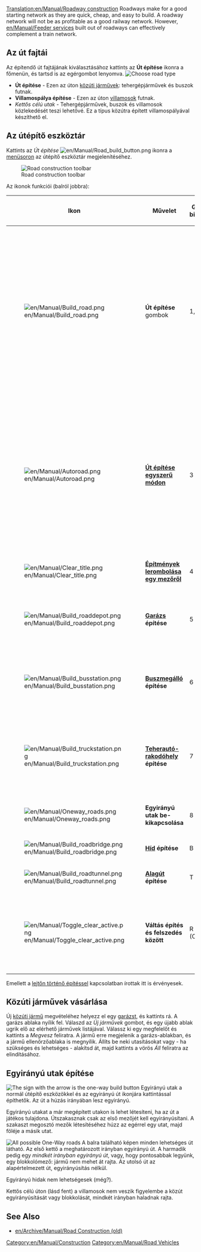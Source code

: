 [[Translation:en/Manual/Roadway construction]]
{{hu/Manual/Tartalomjegyzék}}
{{hu/Fordítás|en/Manual/Roadway construction| 1}}
Roadways make for a good starting network as they are quick, cheap, and easy to build.  A roadway network will not be as profitable as a good railway network.  However, [[en/Manual/Feeder service]]s built out of roadways can effectively complement a train network.
==Az út fajtái==
Az építendő út fajtájának kiválasztásához kattints az '''Út építése''' ikonra a főmenün, és tartsd is az egérgombot lenyomva.
[[File:en/Manual/Roadmenu.png|none|frame|Choose road type]]
* '''Út építése''' - Ezen az úton [[hu/Manual/Közúti járművek|közúti járművek]]: tehergépjárművek és buszok futnak.
* '''Villamospálya építése''' - Ezen az úton [[hu/Villamosok|villamosok]] futnak.
* ''Kettős célú utak'' - Tehergépjárművek, buszok és villamosok közlekedését teszi lehetővé. Ez a típus közútra épített villamospályával készíthető el.

==Az útépítő eszköztár==
Kattints az ''Út építése'' [[File:en/Manual/Road build button.png]] ikonra a [[hu/Menüsor|menüsoron]] az útépítő eszköztár megjelenítéséhez.


[[File:en/Manual/Road constructionnew.png|none|frame|Road construction toolbar]]

Az ikonok funkciói (balról jobbra):
{| {{en/Wikitable}}
|- style="background:#efefef"
!width='46'|Ikon
!width='150'|Művelet
!Gyors-billentyű
!Description
|-
|[[File:en/Manual/Build road.png]]
|'''Út építése''' gombok||1, 2||A kiválasztott jelölt irányban utat épít egérkattintásra is, egérhúzásra is. Érdemes tudni, hogy fél mezőnyi pontossággal dolgozik. Tehát, ha a mező jobb felére kattintasz, majd jobbra húzod az egeret, az út fél mezővel fog kezdődni, és ugyanez érvényes az út utolsó mezőjére is.
|-
|[[File:en/Manual/Autoroad.png]]||'''[[hu/Út építése egyszerű módon|Út építése egyszerű módon]]''' ||3||Egy nagyon hatékony eszköz út részeinek bármely irányban történő elkészítéséhez (ugyanakkor eleinte nehéz lehet használni). Ha lenyomva tartott Ctrl-gombbal kattintasz, könnyen el is távolítja az út egyes részeit.
|-
|[[File:en/Manual/Clear title.png]]||'''[[hu/Manual/Tájrendezés|Építmények lerombolása egy mezőről]]'''||4||Megtisztítja a mezőket.
|-
|[[File:en/Manual/Build roaddepot.png]]||'''[[hu/Manual/Járműtelepek|Garázs]] építése'''||5||A ''Garázs helyzete'' ablakot nyitja meg a garázs tájolásához és megépítéséhez.
|-
|[[File:en/Manual/Build busstation.png]]||'''[[hu/Manual/Állomások|Buszmegálló]] építése'''||6||A ''Buszmegálló helyzete'' ablakot nyitja meg a buszmegálló tájolásához és megépítéséhez.
|-
|[[File:en/Manual/Build truckstation.png]]||'''[[hu/Manual/Állomások|Teherautó-rakodóhely]] építése'''||7||A ''Teherautó-rakodóhely helyzete'' ablakot nyitja meg a teherautó-rakodóhely tájolásához és megépítéséhez.
|-
|[[File:en/Manual/Oneway roads.png]]||'''Egyirányú utak be-kikapcsolása'''||8||Egyirányú út építését teszi lehetővé.
|-
|[[File:en/Manual/Build roadbridge.png]]||'''[[hu/Manual/Hidak|Híd]] építése'''||B||Híd építését teszi lehetővé.
|-
|[[File:en/Manual/Build roadtunnel.png]]||'''[[hu/Manual/Alagutak|Alagút]] építése'''||T||Alagút építését teszi lehetővé.
|-
|[[File:en/Manual/Toggle clear active.png]]||'''Váltás építés és felszedés között'''||R (CTRL)||Jelölj ki egy másik eszközt a felsoroltak közül, aztán kattints erre a gombra az eltávolításához, vagy nyomd le a Ctrl-t.
|}

Emellett a [[hu/Építés lejtőkön|lejtőn történő építéssel]] kapcsolatban írottak itt is érvényesek.

==Közúti járművek vásárlása==
Új [[hu/Manual/Közúti járművek|közúti jármű]] megvételéhez helyezz el egy [[hu/Manual/Járműtelepek|garázst]], és kattints rá. A garázs ablaka nyílik fel. Válaszd az ''Új járművek'' gombot, és egy újabb ablak ugrik elő az elérhető járművek listájával. Válassz ki egy megfelelőt és kattints a ''Megvesz'' feliratra. A jármű erre megjelenik a garázs-ablakban, és a jármű ellenőrzőablaka is megnyílik. Állíts be neki utasításokat vagy - ha szükséges és lehetséges - alakítsd át, majd kattints a vörös ''Áll'' feliratra az elindításához.

==Egyirányú utak építése==
[[File:en/Manual/Oneway.png|right|frame|The sign with the arrow is the one-way build button]]
Egyirányú utak a normál útépítő eszközökkel és az egyirányú út ikonjára kattintással építhetők. Az út a húzás irányában lesz egyirányú.

Egyirányú utakat a már megépített utakon is lehet létesíteni, ha az út a játékos tulajdona. Útszakasznak csak az első mezőjét kell egyirányúsítani. A szakaszt megosztó mezők létesítéséhez húzz az egérrel egy utat, majd föléje a másik utat.

[[File:en/Manual/Oneways.png|left|frame|All possible One-Way roads]]
A balra található képen minden lehetséges út látható.  Az első kettő a meghatározott irányban egyirányú út. A harmadik pedig egy ''mindkét irányban egyirányú út'', vagy, hogy pontosabbak legyünk, egy blokkolómező: jármű nem mehet át rajta. Az utolsó út az alapértelmezett út, egyirányúsítás nélkül.

Egyirányú hidak nem lehetségesek (még?).

Kettős célú úton (lásd fent) a villamosok nem veszik figyelembe a közút egyirányúsítását vagy blokkolását, mindkét irányban haladnak rajta.

==See Also==
*[[en/Archive/Manual/Road Construction (old)]]

[[Category:en/Manual/Construction]]
[[Category:en/Manual/Road Vehicles]]